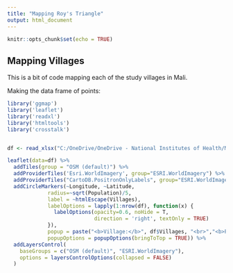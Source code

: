 ```yaml
---
title: "Mapping Roy's Triangle"
output: html_document
---
```


```r
knitr::opts_chunk$set(echo = TRUE)
```

## Mapping Villages

This is a bit of code mapping each of the study villages in Mali.

Making the data frame of points:
```r
library('ggmap')
library('leaflet')
library('readxl')
library('htmltools')
library('crosstalk')


df <- read_xlsx("C:/OneDrive/OneDrive - National Institutes of Health/Mali 2016/Copy of Villages of triangle.xlsx")

leaflet(data=df) %>% 
  addTiles(group = "OSM (default)") %>% 
  addProviderTiles('Esri.WorldImagery', group="ESRI.WorldImagery") %>%
  addProviderTiles("CartoDB.PositronOnlyLabels", group="ESRI.WorldImagery") %>%
  addCircleMarkers(~Longitude, ~Latitude, 
             radius=~sqrt(Population)/5, 
             label = ~htmlEscape(Villages),
             labelOptions = lapply(1:nrow(df), function(x) {
               labelOptions(opacity=0.6, noHide = T,
                            direction = 'right', textOnly = TRUE)
             }),
             popup = paste("<b>Village:</b>", df$Villages, "<br>","<b>Population:</b>", df$Population),
             popupOptions = popupOptions(bringToTop = TRUE)) %>%
  addLayersControl(
    baseGroups = c("OSM (default)", "ESRI.WorldImagery"),
    options = layersControlOptions(collapsed = FALSE)
  ) 

```


